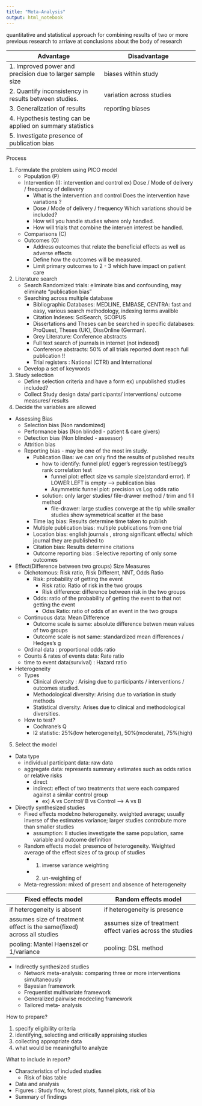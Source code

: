 ```yaml
---
title: "Meta-Analysis"
output: html_notebook
---
```


quantitative and statistical approach for combining results of two or more previous research to arriave at conclusions about the body of research

| Advantage| Disadvantage |
|-|-|
| 1. Improved power and precision due to larger sample size | biases within study |
| 2. Quantify inconsistency in results between studies. | variation across studies |
| 3. Generalization of results | reporting biases |
| 4. Hypothesis testing can be applied on summary statistics |  |
| 5. Investigate presence of publication bias |  |


Process<br>

1) Formulate the problem using PICO model
    - Population (P) 
    - Intervention (I): intervention and control ex) Dose / Mode of delivery / frequency of delievery
      - What is the intervention and control Does the intervention have variations ?
      - Dose / Mode of delivery / frequency Which variations should be included? 
      - How will you handle studies where only handled.
      - How will trials that combine the interven interest be handled.
    - Comparisons (C) 
    - Outcomes (O)
      - Address outcomes that relate the beneficial effects as well as adverse effects
      - Define how the outcomes will be measured.
      - Limit primary outcomes to 2 - 3 which have impact on patient care
2) Literature search
    - Search Randomized trials: eliminate bias and confounding, may eliminate "publication bias"
    - Searching across multiple database
      - Bibliographic Databases: MEDLINE, EMBASE, CENTRA: fast and easy, various search methodology, indexing terms availble
      - Citation Indexes: SciSearch, SCOPUS
      - Dissertations and Theses can be searched in specific databases: ProQuest, Theses (UK), DissOnline (German).
      - Grey Literature: Conference abstracts
      - Full text search of journals in internet (not indexed) 
      - Conference abstracts: 50% of all trials reported dont reach full publication !! 
      - Trial registers : National (CTRI) and International
    - Develop a set of keywords
3) Study selection
    - Define selection criteria and have a form ex) unpublished studies included?  
    - Collect Study design data/ participants/ interventions/ outcome measures/ results
4) Decide the variables are allowed
  - Assessing Bias
    - Selection bias (Non randomized) 
    - Performance bias (Non blinded - patient & care givers)
    - Detection bias (Non blinded - assessor) 
    - Attrition bias
    - Reporting bias - may be one of the most im study.
      - Publication Bias: we can only find the results of published results
        - how to identify: funnel plot/ egger's regression test/begg's rank correlation test
          - funnel plot: effect size vs sample size(standard error). If LOWER LEFT is empty --> publication bias
          - Asymmetric funnel plot: precision vs Log odds ratio
        - solution: only larger studies/ file-drawer method / trim and fill method
          - file-drawer: large studies converge at the tip while smaller studies show symmetrical scatter at the base
      - Time lag bias: Results determine time taken to publish
      - Multiple publication bias: multiple publications from one trial
      - Location bias: english journals , strong significant effects/ which journal they are published to
      - Citation bias: Results determine citations
      - Outcome reporting bias : Selective reporting of only some outcomes
  - Effect(Difference between two groups) Size Measures
    - Dichotomous: Risk ratio, Risk Different, NNT, Odds Ratio
      - Risk: probability of getting the event
        - Risk ratio: Ratio of risk in the two groups
        - Risk difference: difference between risk in the two groups
      - Odds: ratio of the probability of getting the event to that not getting the event
        - Odss Ratio: ratio of odds of an event in the two groups
    - Continuous data: Mean Difference
      - Outcome scale is same: absolute difference betwen mean values of two groups
      - Outcome scale is not same: standardized mean differences / Hedges's g
    - Ordinal data : proportional odds ratio
    - Counts & rates of events data: Rate ratio
    - time to event data(survival) : Hazard ratio
  - Heterogeneity
    - Types
      - Clinical diversity : Arising due to participants / interventions / outcomes studied.
      - Methodological diversity: Arising due to variation in study methods
      - Statistical diversity: Arises due to clinical and methodological diversities.
    - How to test?
      - Cochrane's Q
      - I2 statistic: 25%(low heterogeneity), 50%(moderate), 75%(high)
5) Select the model
  - Data type
    - individual participant data: raw data
    - aggregate data: represents summary estimates such as odds ratios or relative risks
      - direct
      - indirect: effect of two treatments that were each compared against a similar control group
        - ex) A vs Control/ B vs Control --> A vs B
  - Directly synthesized studies
    - Fixed effects model:no heterogeneity. weighted average; usually inverse of the estimates variance; larger studies controbute more than smaller studies
      - assumption: ll studies investigate the same population, same variable and outcome definition
    - Random effects model: presence of heterogeneity. Weighted average of the effect sizes of ta group of studies
      - 1) inverse variance weighting
      - 2) un-weighting of 
    - Meta-regression: mixed of present and absence of heterogeneity
    
 | Fixed effects model | Random effects model |
|-|-|
| if heterogeneity is absent | if heterogeneity is presence |
| assumes size of treatment effect is the same(fixed)  across all studies | assumes size of treatment effect  varies across the studies |
| pooling: Mantel Haenszel or 1/variance | pooling: DSL method |     

  - Indirectly synthesized studies
    - Network meta-analysis: comparing three or more interventions simultaneously
    - Bayesian framework
    - Frequentist multivariate framework
    - Generalized pairwise modeeling framework
    - Tailored meta- analysis


How to prepare?

1) specify eligibility criteria
2) identifying, selecting and critically appraising studies
3) collecting appropriate data
4) what would be meaningful to analyze

What to include in report?

- Characteristics of included studies
  - Risk of bias table
- Data and analysis
- Figures : Study flow, forest plots, funnel plots, risk of bia
- Summary of findings
